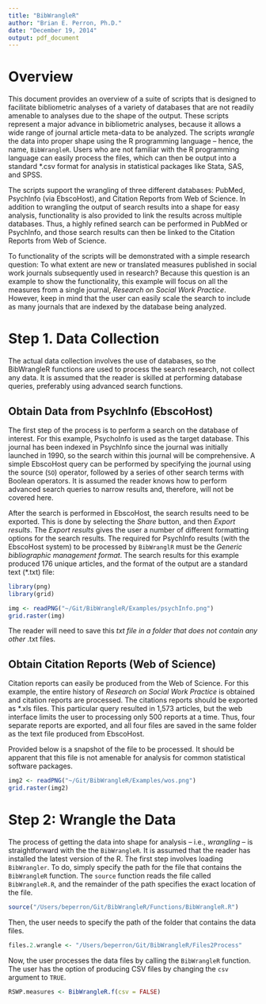 ```yaml
---
title: "BibWrangleR"
author: "Brian E. Perron, Ph.D."
date: "December 19, 2014"
output: pdf_document
---
```


# Overview

This document provides an overview of a suite of scripts that is designed to facilitate bibliometric analyses of a variety of databases that are not readily amenable to analyses due to the shape of the output.  These scripts represent a major advance in bibliometric analyses, because it allows a wide range of journal article meta-data to be analyzed.  The scripts _wrangle_ the data into proper shape using the R programming language -- hence, the name, `BibWrangleR`.  Users who are not familiar with the R programming language can easily process the files, which can then be output into a standard *.csv format for analysis in statistical packages like Stata, SAS, and SPSS.

The scripts support the wrangling of three different databases:  PubMed, PsychInfo (via EbscoHost), and Citation Reports from Web of Science.  In addition to wrangling the output of search results into a shape for easy analysis, functionality is also provided to link the results across multiple databases.  Thus, a highly refined search can be performed in PubMed or PsychInfo, and those search results can then be linked to the Citation Reports from Web of Science.

To functionality of the scripts will be demonstrated with a simple research question:  To what extent are new or translated measures published in social work journals subsequently used in research?  Because this question is an example to show the functionality, this example will focus on all the measures from a single journal, _Research on Social Work Practice_.  However, keep in mind that the user can easily scale the search to include as many journals that are indexed by the database being analyzed.  

# Step 1.  Data Collection

The actual data collection involves the use of databases, so the BibWrangleR functions are used to process the search research, not collect any data.  It is assumed that the reader is skilled at performing database queries, preferably using advanced search functions.  

## Obtain Data from PsychInfo (EbscoHost)

The first step of the process is to perform a search on the database of interest.  For this example, PsychoInfo is used as the target database. This journal has been indexed in PsychInfo since the journal was initially launched in 1990, so the search within this journal will be comprehensive.  A simple EbscoHost query can be performed by specifying the journal using the source (`SO`) operator, followed by a series of other search terms with Boolean operators.  It is assumed the reader knows how to perform advanced search queries to narrow results and, therefore, will not be covered here.  

After the search is performed in EbscoHost, the search results need to be exported.  This is done by selecting the _Share_ button, and then _Export results_.  The _Export results_ gives the user a number of different formatting options for the search results.  The required for PsychInfo results (with the EbscoHost system) to be processed by `BibWranglR` must be the _Generic bibliographic management format_.  The search results for this example produced 176 unique articles, and the format of the output are a standard text (*.txt) file:  

```r
library(png)
library(grid)

img <- readPNG("~/Git/BibWrangleR/Examples/psychInfo.png")
grid.raster(img)

```

The reader will need to save this *txt file in a folder that does not contain any other *.txt files.  

## Obtain Citation Reports (Web of Science)

Citation reports can easily be produced from the Web of Science.  For this example, the entire history of _Research on Social Work Practice_ is obtained and citation reports are processed.  The citations reports should be exported as *.xls files.  This particular query resulted in 1,573 articles, but the web interface limits the user to processing only 500 reports at a time.  Thus, four separate reports are exported, and all four files are saved in the same folder as the text file produced from EbscoHost.  
 
Provided below is a snapshot of the file to be processed.  It should be apparent that this file is not amenable for analysis for common statistical software packages.  

```r
img2 <- readPNG("~/Git/BibWrangleR/Examples/wos.png")
grid.raster(img2)
```

# Step 2:  Wrangle the Data

The process of getting the data into shape for analysis -- i.e., _wrangling_ -- is straightforward with the the `BibWrangleR`.  It is assumed that the reader has installed the latest version of the R.  The first step involves loading `BibWrangler`.  To do, simply specify the path for the file that contains the `BibWrangleR` function.  The `source` function reads the file called `BibWrangleR.R`, and the remainder of the path specifies the exact location of the file.  

```r
source("/Users/beperron/Git/BibWrangleR/Functions/BibWrangleR.R")
```
Then, the user needs to specify the path of the folder that contains the data files.  

```r
files.2.wrangle <- "/Users/beperron/Git/BibWrangleR/Files2Process"
```

Now, the user processes the data files by calling the `BibWrangleR` function.  The user has the option of producing CSV files by changing the `csv` argument to `TRUE`.  

```r
RSWP.measures <- BibWrangleR.f(csv = FALSE)
```
